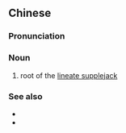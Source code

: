 {{also|铁包金}}
==Chinese==
{{zh-forms|s=铁包金}}

===Pronunciation===
{{zh-pron
|m=tiěbāojīn
|cat=n
}}

===Noun===
{{zh-noun}}

# root of the [[lineate supplejack]] {{gloss|an [[herb]] used in [[traditional Chinese medicine]] to improve blood circulation}}

===See also===
* {{zh-l|活血祛瘀藥}}
* {{zh-l|藥材}}